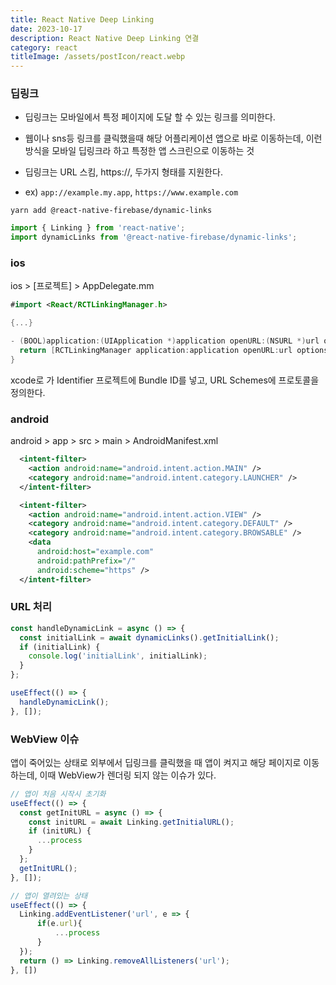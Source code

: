 ```yaml
---
title: React Native Deep Linking
date: 2023-10-17
description: React Native Deep Linking 연결
category: react
titleImage: /assets/postIcon/react.webp
---
```


### 딥링크
- 딥링크는 모바일에서 특정 페이지에 도달 할 수 있는 링크를 의미한다.
- 웹이나 sns등 링크를 클릭했을때 해당 어플리케이션 앱으로 바로 이동하는데, 이런 방식을 모바일 딥링크라 하고 특정한 앱 스크린으로 이동하는 것

- 딥링크는 URL 스킴, https://, 두가지 형태를 지원한다.
- ex) `app://example.my.app`, `https://www.example.com`

```shell
yarn add @react-native-firebase/dynamic-links
```

```jsx
import { Linking } from 'react-native';
import dynamicLinks from '@react-native-firebase/dynamic-links';
```


### ios

ios > [프로젝트] > AppDelegate.mm

```swift
#import <React/RCTLinkingManager.h>

{...}

- (BOOL)application:(UIApplication *)application openURL:(NSURL *)url options:(NSDictionary<UIApplicationOpenURLOptionsKey,id> *)options {
  return [RCTLinkingManager application:application openURL:url options:options];
}
```

xcode로 가 Identifier 프로젝트에 Bundle ID를 넣고,
URL Schemes에 프로토콜을 정의한다.

### android

android > app > src > main > AndroidManifest.xml

```xml
  <intent-filter>
    <action android:name="android.intent.action.MAIN" />
    <category android:name="android.intent.category.LAUNCHER" />
  </intent-filter>

  <intent-filter>
    <action android:name="android.intent.action.VIEW" />
    <category android:name="android.intent.category.DEFAULT" />
    <category android:name="android.intent.category.BROWSABLE" />
    <data
      android:host="example.com"
      android:pathPrefix="/"
      android:scheme="https" />
  </intent-filter>
```


### URL 처리

```jsx
const handleDynamicLink = async () => {
  const initialLink = await dynamicLinks().getInitialLink();
  if (initialLink) {
    console.log('initialLink', initialLink);
  }
};

useEffect(() => {
  handleDynamicLink();
}, []);
```

### WebView 이슈

앱이 죽어있는 상태로 외부에서 딥링크를 클릭했을 때 앱이 켜지고 해당 페이지로 이동하는데, 이때 WebView가 렌더링 되지 않는 이슈가 있다.

```jsx
// 앱이 처음 시작시 초기화
useEffect(() => {
  const getInitURL = async () => {
    const initURL = await Linking.getInitialURL();
    if (initURL) {
      ...process
    }
  };
  getInitURL();
}, []);

// 앱이 열려있는 상태
useEffect(() => {
  Linking.addEventListener('url', e => {
      if(e.url){
          ...process
      }
  });
  return () => Linking.removeAllListeners('url');
}, [])
```
